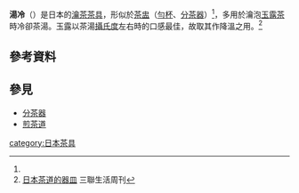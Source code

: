{{主條目消歧義|關於東亞各地類似茶器，見“'''[[熟盂_(韓國)|熟盂 (韓國)]]'''”、“'''[[分茶器|分茶器]]'''”。}}
'''湯冷'''（{{lang-ja|'''湯冷まし'''}}）是日本的[[瀹茶|瀹茶]][[茶具|茶具]]，形似於[[茶盅|茶盅]]（[[勻杯|勻杯]]、[[分茶器|分茶器]]）<ref name="a"/>，多用於瀹泡[[玉露|玉露茶]]時冷卻茶湯。玉露以茶湯[[攝氏度|攝氏度]]{{convert|40|°C}}左右時的口感最佳，故取其作降溫之用。<ref name="a">[http://www.dooland.com/magazine/article_269474.html 日本茶道的器皿] {{Wayback|url=http://www.dooland.com/magazine/article_269474.html |date=20160809033454 }}三聯生活周刊</ref>
==參考資料==
{{reflist}}
==參見==
*[[分茶器|分茶器]]
*[[煎茶道|煎茶道]]

{{茶}}
{{stub}}
[[category:日本茶具|category:日本茶具]]